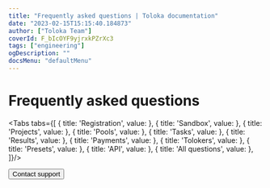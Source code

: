 ```yaml
---
title: "Frequently asked questions | Toloka documentation"
date: "2023-02-15T15:15:40.184873"
author: ["Toloka Team"]
coverId: F_bIcOYF9yjrxkPZrXc3
tags: ["engineering"]
ogDescription: ""
docsMenu: "defaultMenu"
---
```



# Frequently asked questions

<Tabs tabs={[
  { title: 'Registration', value: <IndexList1/> },
  { title: 'Sandbox', value: <IndexList2/> },
  { title: 'Projects', value: <IndexList3/> },
  { title: 'Pools', value: <IndexList4/> },
  { title: 'Tasks', value: <IndexList5/> },
  { title: 'Results', value: <IndexList6/> },
  { title: 'Payments', value: <IndexList7/> },
  { title: 'Tolokers', value: <IndexList8/> },
  { title: 'Presets', value: <IndexList9/> },
  { title: 'API', value: <IndexList10/> },
  { title: 'All questions', value: <IndexList11/> },
]}/>

<Button themeColor="light" view="default" size="l" type="link" url="/docs/guide/troubleshooting/support?form-source=guide-faq-index">Contact support</Button>
